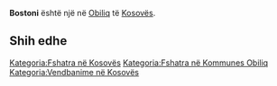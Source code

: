 {{Fshat në 
 | Emri                = Bostoni
 | EmriAlt                = 
 | NAME_SHORT_FORM=      
 | NAME_GENERIC=      
 | NAME_SORT_NAME_RO=      BOSTONI
 | FULL_NAME_RO = Bostoni
 | FULL_NAME_ND_RO=Bostoni
 | SORT_NAME_RG=BOSTONI
 | FULL_NAME_RG=Bostoni
 | FULL_NAME_ND_RG=Bostoni
 | SRP_NAME_SHORT_FORM=      
 | SRP_NAME_GENERIC=      
 | SRP_NAME_SORT_NAME_RO=      
 | SRP_FULL_NAME_RO = 
 | SRP_FULL_NAME_ND_RO=
 | SRP_SORT_NAME_RG=
 | SRP_FULL_NAME_RG=
 | SRP_FULL_NAME_ND_RG=
 | Emri (Rasa dhanore) = 
 | Figura              = 
 | Shteti              = Kosovo
 | Komuna              = Obiliq
 | Kodi postar         = 
 | Sipërfaqja          = 

 | Popullsia           = 

 | Regj. i popullsisë  = 
 | Dend. e popullsisë  = 
 | Faqja zyrtare       = 
 <!--- Koordinatat ----> 
 | Gjerësia            = 42.601603
 | Gjatësia            = 21.426312
 | Lartësia            = 
}}
'''Bostoni''' është një [[]] në [[Obiliq]] të [[Kosovës]].

<!-- == Gjeografia == -->
<!-- == Historia == -->
<!-- == Demografia == -->
== Shih edhe ==
{{Komuna Obiliq}}
{{Kosovo-Administrata-Cung}}

[[Kategoria:Fshatra në Kosovës]]
[[Kategoria:Fshatra në Kommunes Obiliq]]
[[Kategoria:Vendbanime në Kosovës]]